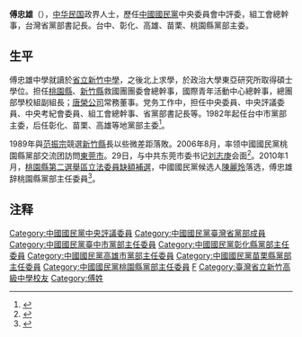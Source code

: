 {{expert|time=2010-02-08T15:01:27+00:00}}

'''傅忠雄'''（{{bd|1944年|11月1日|}}），[[中华民国|中华民国]]政界人士，歷任[[中國國民黨|中國國民黨]]中央委員會中評委，組工會總幹事，台灣省黨部書記長。台中、彰化、高雄、苗栗、桃園縣黨部主委。

==生平==
傅忠雄中學就讀於[[新竹中學|省立新竹中學]]，之後北上求學，於政治大學東亞研究所取得碩士學位。担任[[桃園市|桃園縣]]、[[新竹縣|新竹縣]]救國團團委會總幹事，國際青年活動中心總幹事，總團部學校組副組長；[[唐榮公司|唐榮公司]]常務董事。党务工作中，担任中央委員、中央評議委員、中央考紀會委員、組工會總幹事、省黨部書記長等。1982年起任台中市黨部主委，后任彰化、苗栗、高雄等地黨部主委<ref>{{Cite web |url=https://www.chinatimes.com/newspapers/20091202000496-260102?chdtv |title=軍師點將錄－傅忠雄 運籌帷幄搖旗整合 |accessdate=2021-05-24 |author=胡欣男 |date=2009-12-02 |work= |publisher=中时新闻网 |language=Zh-hant |archive-date=2021-05-24 |archive-url=https://web.archive.org/web/20210524113156/https://www.chinatimes.com/newspapers/20091202000496-260102?chdtv }}</ref>。

1989年與[[范振宗|范振宗]]競選[[新竹縣|新竹縣]]長以些微差距落敗。2006年8月，率领中國國民黨桃園縣黨部交流团訪問[[東莞市|東莞市]]。29日，与中共东莞市委书记[[刘志庚|刘志庚]]会面<ref>{{Cite web |url=http://www.huaxia.com/xw/dl/2006/00503546.html |title=国民党桃园党部东莞交流:两党交流顺应两岸民意 |accessdate=2021-05-24 |author=林朝丰、冯怡驹、乔建 |date=2006-08-31 |work= |publisher=华夏经纬网，来源：中新网 |language=Zh-hans |archive-date=2021-05-24 |archive-url=https://web.archive.org/web/20210524114741/http://www.huaxia.com/xw/dl/2006/00503546.html }}</ref>。2010年1月，[[2010年桃園縣第二選舉區立法委員缺額補選|桃園縣第二選舉區立法委員缺額補選]]，中國國民黨候选人[[陳麗玲|陳麗玲]]落选，傅忠雄辞桃園縣黨部主任委員<ref>{{Cite web |url=http://www.taihainet.com/news/twnews/twdnsz/2010-01-10/490827.html |title=败选　国民党傅忠雄辞桃园县党部主委 |accessdate=2021-05-24 |author= |date=2010-01-10 |work=责任编辑：苏爽 |publisher=台海网 |language=Zh-hans |archive-date=2021-05-24 |archive-url=https://web.archive.org/web/20210524113159/http://www.taihainet.com/news/twnews/twdnsz/2010-01-10/490827.html }}</ref>。

== 注释 ==
{{Reflist|25em}}
[[Category:中國國民黨中央評議委員|Category:中國國民黨中央評議委員]]
[[Category:中國國民黨臺灣省黨部成員|Category:中國國民黨臺灣省黨部成員]]
[[Category:中國國民黨臺中市黨部主任委員|Category:中國國民黨臺中市黨部主任委員]]
[[Category:中國國民黨彰化縣黨部主任委員|Category:中國國民黨彰化縣黨部主任委員]]
[[Category:中國國民黨高雄市黨部主任委員|Category:中國國民黨高雄市黨部主任委員]]
[[Category:中國國民黨苗栗縣黨部主任委員|Category:中國國民黨苗栗縣黨部主任委員]]
[[Category:中國國民黨桃園縣黨部主任委員|Category:中國國民黨桃園縣黨部主任委員]]
[[Category:國立政治大學校友|F]]
[[Category:臺灣省立新竹高級中學校友|Category:臺灣省立新竹高級中學校友]]
[[Category:傅姓|Category:傅姓]]